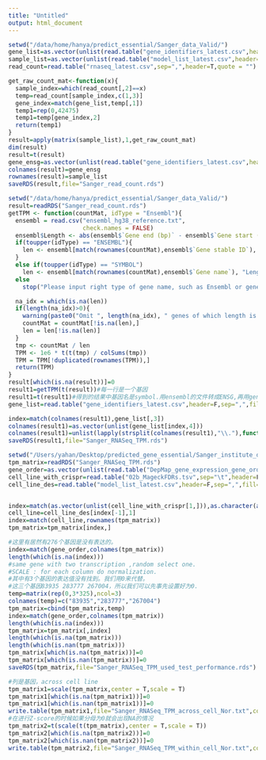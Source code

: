 ```yaml
---
title: "Untitled"
output: html_document
---
```


```r
setwd("/data/home/hanya/predict_essential/Sanger_data_Valid/")
gene_list=as.vector(unlist(read.table("gene_identifiers_latest.csv",header=F,sep=",",fill=T,quote="")[-1,1]))
sample_list=as.vector(unlist(read.table("model_list_latest.csv",header=F,sep=",",fill=T,quote="")[-1,1]))
read_count=read.table("rnaseq_latest.csv",sep=",",header=T,quote = "")

get_raw_count_mat<-function(x){
  sample_index=which(read_count[,2]==x)
  temp=read_count[sample_index,c(1,3)]
  gene_index=match(gene_list,temp[,1])
  temp1=rep(0,42475)
  temp1=temp[gene_index,2]
  return(temp1)
}
result=apply(matrix(sample_list),1,get_raw_count_mat)
dim(result)
result=t(result)
gene_ensg=as.vector(unlist(read.table("gene_identifiers_latest.csv",header=F,sep=",",fill=T,quote="")[-1,3]))
colnames(result)=gene_ensg
rownames(result)=sample_list
saveRDS(result,file="Sanger_read_count.rds")

setwd("/data/home/hanya/predict_essential/Sanger_data_Valid/")
result=readRDS("Sanger_read_count.rds")
getTPM <- function(countMat, idType = "Ensembl"){
  ensembl = read.csv("ensembl_hg38_reference.txt",
                     check.names = FALSE)
  ensembl$Length <- abs(ensembl$`Gene end (bp)` - ensembl$`Gene start (bp)`)
  if(toupper(idType) == "ENSEMBL"){
    len <- ensembl[match(rownames(countMat),ensembl$`Gene stable ID`), "Length"]
  }
  else if(toupper(idType) == "SYMBOL")
    len <- ensembl[match(rownames(countMat),ensembl$`Gene name`), "Length"]
  else
    stop("Please input right type of gene name, such as Ensembl or gene Symbol ...")

  na_idx = which(is.na(len))
  if(length(na_idx)>0){
    warning(paste0("Omit ", length(na_idx), " genes of which length is not available !"))
    countMat = countMat[!is.na(len),]
    len = len[!is.na(len)]
  }
  tmp <- countMat / len
  TPM <- 1e6 * t(t(tmp) / colSums(tmp))
  TPM = TPM[!duplicated(rownames(TPM)),]
  return(TPM)
}
result[which(is.na(result))]=0
result1=getTPM(t(result))#每一行是一个基因
result1=t(result1)#得到的结果中基因名是symbol.用ensembl的文件转成ENSG,再用gene_list中的转成基因ID. 
gene_list=read.table("gene_identifiers_latest.csv",header=F,sep=",",fill=T,quote="")

index=match(colnames(result1),gene_list[,3])
colnames(result1)=as.vector(unlist(gene_list[index,4]))
colnames(result1)=unlist(lapply(strsplit(colnames(result1),"\\."),function(x) x[1]))
saveRDS(result1,file="Sanger_RNASeq_TPM.rds")
```







```r
setwd("/Users/yahan/Desktop/predicted_gene_essential/Sanger_institute_data_Valid/")
tpm_matrix=readRDS("Sanger_RNASeq_TPM.rds")
gene_order=as.vector(unlist(read.table("DepMap_gene_expression_gene_order.txt")))
cell_line_with_crispr=read.table("02b_MageckFDRs.tsv",sep="\t",header=F)
cell_line_des=read.table("model_list_latest.csv",header=F,sep=",",fill=T,quote="")


index=match(as.vector(unlist(cell_line_with_crispr[1,])),as.character(as.vector(unlist(cell_line_des[,2]))))
cell_line=cell_line_des[index[-1],1]
index=match(cell_line,rownames(tpm_matrix))
tpm_matrix=tpm_matrix[index,]

#这里有居然有276个基因是没有表达的。
index=match(gene_order,colnames(tpm_matrix))
length(which(is.na(index)))
#same gene with two transcription ,random select one.
#SCALE : for each column do normalization.
#其中有3个基因的表达值没有找到。我们用0来代替。
#这三个基因83935 283777 267004，所以我们可以先事先设置好为0.
temp=matrix(rep(0,3*325),ncol=3)
colnames(temp)=c("83935","283777","267004")
tpm_matrix=cbind(tpm_matrix,temp)
index=match(gene_order,colnames(tpm_matrix))
length(which(is.na(index)))
tpm_matrix=tpm_matrix[,index]
length(which(is.na(tpm_matrix)))
length(which(is.nan(tpm_matrix)))
tpm_matrix[which(is.na(tpm_matrix))]=0
tpm_matrix[which(is.nan(tpm_matrix))]=0
saveRDS(tpm_matrix,file="Sanger_RNASeq_TPM_used_test_performance.rds")

#列是基因，across cell line
tpm_matrix1=scale(tpm_matrix,center = T,scale = T)
tpm_matrix1[which(is.na(tpm_matrix1))]=0
tpm_matrix1[which(is.nan(tpm_matrix1))]=0
write.table(tpm_matrix1,file="Sanger_RNASeq_TPM_across_cell_Nor.txt",col.names = F,row.names = F,sep="\t",quote = F)
#在进行Z-score的时候如果分母为0就会出现NA的情况
tpm_matrix2=t(scale(t(tpm_matrix),center = T,scale = T))
tpm_matrix2[which(is.na(tpm_matrix2))]=0
tpm_matrix2[which(is.nan(tpm_matrix2))]=0
write.table(tpm_matrix2,file="Sanger_RNASeq_TPM_within_cell_Nor.txt",col.names = F,row.names = F,sep="\t",quote = F)
```





